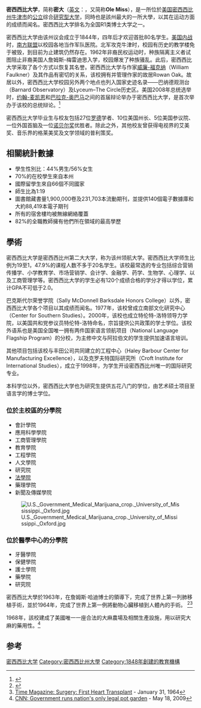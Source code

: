 {{Infobox university
|name            = 密西西比大學<br />Ole Miss
|established     = 1848年
|motto           = "Pro scientia et sapientia" ([[拉丁文|拉丁文]]) ("為了知識和智慧")
|type            = [[州立大學|州立大學]]；[[研究型大學|研究型大學]]; [[贈海大學|贈海大學]]；[[贈空大學|贈空大學]]
|image_name      = OleMissLogo.svg
|image_size      = 225px
|chancellor      = Glenn Boyce
|provost         = Noel E. Wilkin
|city            = [[牛津_(密西西比州)|牛津市]]; [[University,_Mississippi|University]]
|state           = [[密西西比州|密西西比州]]
|country         = [[美國|美國]]
|coor = {{Coord|34.3663|N|89.5368|W|region:US-MS_type:edu|display=inline,title}}
|campus          = [[農村|農村]] (小型[[大學城|大學城]])<br />{{convert|2000|acre|sqmi|1}}
|faculty         = 871 <ref name="OLE MISS FACTS 2007-08">{{Cite web |url=http://www.olemiss.edu/info/stats_facts.html |title=OLE MISS FACTS 2007-08 |access-date=2010-02-20 |archive-url=https://web.archive.org/web/20100306023839/http://www.olemiss.edu/info/stats_facts.html |archive-date=2010-03-06 |dead-url=yes }}</ref>
|students        = 23,258 (2017春季)<ref name="factbook1">{{Cite web|url=https://news.olemiss.edu/um-welcomes-new-returning-students-fall-semester/|title=UM Welcomes New and Returning Students for Fall Semester|last=Ole Miss News|access-date=November 27, 2018|archive-date=2021-04-24|archive-url=https://web.archive.org/web/20210424203149/https://news.olemiss.edu/um-welcomes-new-returning-students-fall-semester/|url-status=no}}</ref>
|endowment       = $7.7億（2021）<ref>{{cite web|url=https://news.olemiss.edu/um-endowment-builds-to-record-775-million/|title=UM Endowment Builds to Record $775 Million|website=[[University_of_Mississippi_News|University of Mississippi News]]|accessdate=2021-05-11|archive-date=2021-05-13|archive-url=https://web.archive.org/web/20210513012105/https://news.olemiss.edu/um-endowment-builds-to-record-775-million/|dead-url=no}}</ref>
|athletics       =[[NCAA第一級別|NCAA第一級別]] - [[東南聯盟|東南聯盟]]
|Nickname        = [[密西西比大学反抗者|反抗者]]
|colors          = [[樞機紅|樞機紅]]、[[海軍藍|海軍藍]]<ref>{{cite web|title=Licensing FAQ's|url=http://csm.olemiss.edu/licensing/|publisher=Department of Licensing – University of Mississippi|access-date=July 11, 2016|archive-url=https://web.archive.org/web/20160706133835/http://csm.olemiss.edu/licensing/|archive-date=2016-07-06|url-status=yes}}</ref><br />{{color box|#C8102E}} {{color box|#13294B}}
|website         = [http://www.olemiss.edu/ www.olemiss.edu]
|logo            = [[File:Ole_Miss_Rebels_logo.svg|150px]]
}}

{{About|位於密西西比州牛津市的公立大學|位於密西西比州克林頓市的學院|密西西比學院}}

'''密西西比大学'''，简称'''密大'''（[[英文|英文]]：'''{{lang|en|University of Mississippi}}'''，又简称'''Ole Miss'''），是一所位於[[美国|美国]][[密西西比州|密西西比州]][[牛津_(密西西比州)|牛津市]]的[[公立学校|公立]]综合[[研究型大学|研究型大学]]，同時也是該州最大的一所大學，以其在运动方面的成绩而闻名。密西西比大学排名为全国R1类博士大学之一。

密西西比大学由该州议会成立于1844年，四年后才欢迎首批80名学生。[[南北战争|美国内战]]时，[[美利堅聯盟國|南方联盟]]以校园各地当作军队医院。北军攻克牛津时，校园有历史的教学楼免于被毁，到目前为止建筑仍然存在。1962年非裔民权运动时，种族隔离主义者试图阻止非裔美国人詹姆斯-梅雷迪思入学，校园爆发了种族骚乱。此后，密西西比大学采取了各个方式以恢复其名誉。密西西比大学与作家[[威廉·福克納|威廉-福克纳]]（William Faulkner）及其作品有密切的关系，该校拥有并管理作家的故居Rowan Oak。故居以外，密西西比大学校园另外两个地点也列入国家史迹名录——巴纳德观测台（Barnard Observatory）及Lyceum–The Circle历史区。美国2008年总统选举时，[[約翰·麥凱恩|约翰-麦凯恩]]和[[贝拉克·奥巴马|巴拉克-奥巴马]]之间的首届辩论举办于密西西比大学，是首次举办于该校的总统辩论。<ref>{{Cite web |date=2008-09-22 |title=US election: Debates give University of Mississippi a chance to highlight racial progress |url=http://www.theguardian.com/world/2008/sep/22/uselections2008.race |website=the Guardian |language=en |access-date=2022-06-26}}</ref>

密西西比大学毕业生与校友包括27位[[罗德奖学金|罗德]]学者、10位美国州长、5位美国参议院、一位外国首脑及一位[[诺贝尔奖|诺贝尔奖]]优胜者。除此之外，其他校友曾获得电视界的艾美奖、音乐界的格莱美奖及文学领域的普利策奖。

== 相關統計數據 ==
*學生性別比：44%男生/56%女生
*70%的在校學生來自本州
*國際留學生來自66個不同國家
*師生比為1:19
*圖書館藏書量1,900,000卷及231,703本流動期刊，並提供140個電子數據庫和大約88,419本電子期刊
*所有的宿舍樓均被無線網絡覆蓋
*82%的全職教師擁有他們所在領域的最高學歷

== 學術 ==
密西西比大学是密西西比州第二大大学，称为该州领航大学。密西西比大学师生比例为19至1，47.9%的课程人数不多于20名学生。该校最常选的专业包括综合营销传播学、小学教育学、市场营销学、会计学、金融学、药学、生物学、心理学、以及工商管理学等。密西西比大学的学生必有120个成绩合格的学分才得以学位，累计GPA不可低于2.0。

巴克斯代尔荣誉学院（Sally McDonnell Barksdale Honors College）以外，密西西比大学各个项目以其成绩而闻名。1977年，该校曾成立南部文化研究中心（Center for Southern Studies）。2000年，该校也成立特伦特-洛特领导力学院，以美国共和党参议员特伦特-洛特命名，宗旨提供公共政策的学士学位。该校外语系也是美国全国唯一拥有两件国家语言领航项目（National Language Flagship Program）的分校，为主修中文与阿拉伯文的学生提供加速语言培训。

其他项目包括该校与丰田公司共同建立的工程中心（Haley Barbour Center for Manufacturing Excellence），以及克罗夫特国际研究所（Croft Institute for International Studies），成立于1998年，为学生开设密西西比州唯一的国际研究专业。

本科学位以外，密西西比大学也为研究生提供五花八门的学位，由艺术硕士项目至语言学的博士学位。

=== 位於主校區的分學院 ===
* 會計學院
* 應用科學學院
* 工商管理學院
* 教育學院
* 工程學院
* 人文學院
* 研究院
* [[密西西比大学法学院|法學院]]
* 藥理學院
* 新聞及傳媒學院
[[Image:U.S._Government_Medical_Marijuana_crop._University_of_Mississippi._Oxford.jpg|thumb]]

=== 位於醫學中心的分學院 ===
* 牙醫學院
* 保健學院
* 護士學院
* 藥學院
* 研究院

密西西比大學於1963年，在詹姆斯·哈迪博士的領導下，完成了世界上第一列肺移植手術，並於1964年，完成了世界上第一例將動物心臟移植到人體內的手術。 <ref name="emory">{{Cite web |date=April 12, 2005 |url=http://www.emoryhealthcare.org/transplant-center/lung-transplant/history.html |title=History of Lung Transplantation |publisher=Emory University |accessdate=2009-09-08 |archive-url=https://web.archive.org/web/20091002121447/http://www.emoryhealthcare.org/transplant-center/lung-transplant/history.html |archive-date=2009-10-02 |dead-url=yes }}</ref><ref>[http://www.time.com/time/magazine/article/0,9171,897112,00.html Time Magazine: Surgery: First Heart Transplant] {{Wayback|url=http://www.time.com/time/magazine/article/0,9171,897112,00.html |date=20111214015249 }} - January 31, 1964</ref>

1968年，該校建成了美國唯一一座合法的大麻農場及相關生產設施，用以研究大麻的藥用性。<ref>[http://www.cnn.com/2009/CRIME/05/18/government.marijuana.garden/index.html CNN: Government runs nation's only legal pot garden] {{Wayback|url=http://www.cnn.com/2009/CRIME/05/18/government.marijuana.garden/index.html |date=20120930052933 }} - May 18, 2009</ref>

== 参考 ==
{{reflist}}

{{东南联盟}}
{{美国东南大学研究协会}}
[[Category:密西西比大学|]]
[[Category:密西西比州大學|Category:密西西比州大學]]
[[Category:1848年創建的教育機構|Category:1848年創建的教育機構]]